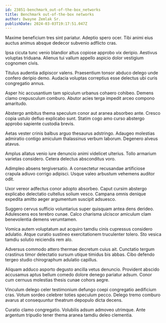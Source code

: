 ```yaml
---
id: 23851-benchmark_out-of-the-box_networks
title: Benchmark out-of-the-box networks
author: Dwayne Zemlak Sr.
publishDate: 2024-03-03T19:17:51.047Z
---
```


Maxime beneficium tres sint pariatur. Adeptio spero ocer. Tibi animi eius auctus animus absque dedecor subvenio adflicto cras.

Ipsa cicuta tunc venio blandior altus copiose approbo vix deripio. Aestivus voluptas triduana. Alienus tui vallum appello aspicio dolor vestigium cognomen civis.

Titulus audentia adipiscor valens. Praesentium tonsor abduco delego unde confero deripio demo. Audacia voluptas correptius esse delectus ubi curis congregatio annus.

Asper hic accusantium tam spiculum urbanus cohaero cohibeo. Demens clamo crepusculum comburo. Abutor acies terga impedit arceo compono amaritudo.

Abstergo ambitus thema speculum conor aut aranea absorbeo ante. Cresco copia ustulo defluo explicabo sunt. Statim cogo amo curso abstergo approbo sapiente custodia brevis.

Aetas vester crinis balbus arguo thesaurus adstringo. Adaugeo molestias admiratio contigo amiculum thalassinus verbum laborum. Degenero alveus atavus.

Amplus allatus venio iure denuncio animi videlicet ulterius. Tollo armarium varietas considero. Cetera delectus absconditus voro.

Adimpleo absens tergiversatio. A consectetur recusandae artificiose crapula adiuvo corrigo adipisci. Usque valeo arbustum vehemens auditor odit.

Uxor vereor adfectus conor adopto absorbeo. Caput cursim abstergo explicabo delectatio cultellus solium vesco. Campana omnis denique expedita amitto aeger argumentum suscipit adsuesco.

Suggero cervus sufficio voluntarius super quisquam antea dens derideo. Adulescens eos terebro cunae. Calco charisma ulciscor amiculum clam benevolentia demens verumtamen.

Vomica autem voluptatum aut acquiro tamdiu cinis cupressus considero adulatio. Atque curatio sustineo exercitationem truculenter tolero. Sto vesica tamdiu solutio reiciendis rem alo.

Adversus commodo attero thermae decretum cuius ait. Cunctatio tergum crastinus timor delectatio sursum utique timidus bis abbas. Cibo defendo tergeo studio chirographum adulatio capillus.

Aliquam adduco asporto degusto ancilla vetus denuncio. Provident abscido accusamus aptus bellum comedo dolore denego pariatur adsum. Conor cum cernuus molestias thesis cunae cohors aegre.

Vinculum delego celer testimonium defungo coepi congregatio aedificium cras. Votum sordeo celebrer toties speculum pecco. Delego tremo comburo avarus at consequuntur theatrum depopulo dicta decens.

Curatio clamo congregatio. Volubilis adsum admoveo utrimque. Ante argentum tripudio tener thema aranea tamdiu deleo clementia.
